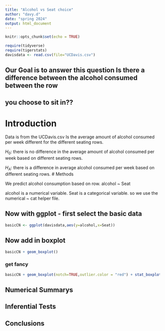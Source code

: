 ```yaml
---
title: "Alcohol vs Seat choice"
author: "davy.d"
date: "spring 2024"
output: html_document
---
```


```r
knitr::opts_chunk$set(echo = TRUE)
```

```r
require(tidyverse)
require(tigerstats)
davisdata <- read.csv(file="UCDavis.csv")
```
## Our Goal is to answer this question Is there a difference between the alcohol consumed between the row
## you choose to sit in??

# Introduction

Data is from the UCDavis.csv
Is the average amount of alcohol consumed per week different for the different seating rows.

$H_0$: there is no difference in the average amount of alcohol consumed per week based on different seating rows.

$H_A$: there is a difference in average alcohol consumed per week based on different seating rows.
# Methods

We predict alcohol consumption based on row. 
alcohol ~ Seat

alcohol is a numerical variable. 
Seat is a categorical variable.
so we use the numerical ~ cat helper file.


## Now with ggplot - first select the basic data

```r
basicCN <- ggplot(davisdata,aes(y=alcohol,x=Seat))
```
## Now add in boxplot

```r
basicCN + geom_boxplot()
```
  
  
### get fancy  

```r
basicCN + geom_boxplot(notch=TRUE,outlier.color = "red") + stat_boxplot(geom ='errorbar') + labs(title="Fancy notch boxplot \n with 2 lines")
```

## Numerical Summarys 

## Inferential Tests

## Conclusions


